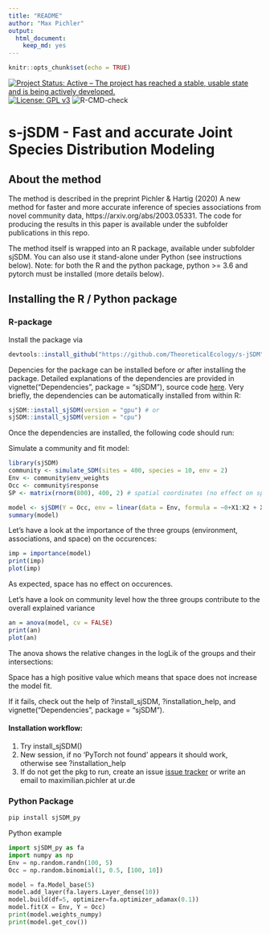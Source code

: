 ---
title: "README"
author: "Max Pichler"
output: 
  html_document: 
    keep_md: yes
---

```{r setup, include=FALSE}
knitr::opts_chunk$set(echo = TRUE)
```

[![Project Status: Active – The project has reached a stable, usable state and is being actively developed.](http://www.repostatus.org/badges/latest/active.svg)](http://www.repostatus.org/#active)
[![License: GPL v3](https://img.shields.io/badge/License-GPL%20v3-blue.svg)](https://www.gnu.org/licenses/gpl-3.0)
![R-CMD-check](https://github.com/TheoreticalEcology/s-jSDM/workflows/R-CMD-check/badge.svg?branch=master)


# s-jSDM - Fast and accurate Joint Species Distribution Modeling

## About the method

The method is described in the preprint Pichler & Hartig (2020) A new method for faster and more accurate inference of species associations from novel community data, https://arxiv.org/abs/2003.05331. The code for producing the results in this paper is available under the subfolder publications in this repo.

The method itself is wrapped into an R package, available under subfolder sjSDM. You can also use it stand-alone under Python (see instructions below). Note: for both the R and the python package, python >= 3.6 and pytorch must be installed (more details below).

## Installing the R / Python package

### R-package

Install the package via

```{r,eval=FALSE}
devtools::install_github("https://github.com/TheoreticalEcology/s-jSDM", subdir = "sjSDM")
```

Depencies for the package can be installed before or after installing the package. Detailed explanations of the dependencies are provided in vignette("Dependencies", package = "sjSDM"), source code [here](https://github.com/TheoreticalEcology/s-jSDM/blob/master/sjSDM/vignettes/Dependencies.Rmd). Very briefly,  the dependencies can be automatically installed from within R:

```{r,eval=FALSE}
sjSDM::install_sjSDM(version = "gpu") # or
sjSDM::install_sjSDM(version = "cpu")
```
Once the dependencies are installed, the following code should run:

Simulate a community and fit model:
```{r}
library(sjSDM)
community <- simulate_SDM(sites = 400, species = 10, env = 2)
Env <- community$env_weights
Occ <- community$response
SP <- matrix(rnorm(800), 400, 2) # spatial coordinates (no effect on species occurences)

model <- sjSDM(Y = Occ, env = linear(data = Env, formula = ~0+X1:X2 + X1), spatial = linear(data = SP, formula = ~0+X1:X2), se = TRUE)
summary(model)

```
Let's have a look at the importance of the three groups (environment, associations, and space) on the occurences:
```{r,fig.height=5, fig.width=5}
imp = importance(model)
print(imp)
plot(imp)
```


As expected, space has no effect on occurences.

Let's have a look on community level how the three groups contribute to the overall explained variance 
```{r,fig.height=4, fig.width=4}
an = anova(model, cv = FALSE)
print(an)
plot(an)
```

The anova shows the relative changes in the logLik of the groups and their intersections:

Space has a high positive value which means that space does not increase the model fit.



If it fails, check out the help of ?install_sjSDM, ?installation_help, and vignette("Dependencies", package = "sjSDM"). 

#### Installation workflow:
1. Try install_sjSDM()
2. New session, if no 'PyTorch not found' appears it should work, otherwise see ?installation_help
3. If do not get the pkg to run, create an issue [issue tracker](https://github.com/TheoreticalEcology/s-jSDM/issues) or write an email to maximilian.pichler at ur.de


### Python Package
```{bash,eval=FALSE}
pip install sjSDM_py
```
Python example

```{python,eval=FALSE}
import sjSDM_py as fa
import numpy as np
Env = np.random.randn(100, 5)
Occ = np.random.binomial(1, 0.5, [100, 10])

model = fa.Model_base(5)
model.add_layer(fa.layers.Layer_dense(10))
model.build(df=5, optimizer=fa.optimizer_adamax(0.1))
model.fit(X = Env, Y = Occ)
print(model.weights_numpy)
print(model.get_cov())
```

